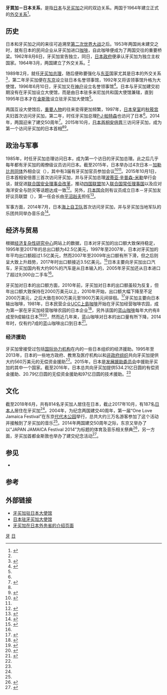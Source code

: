 {{Infobox Bilateral relations|牙买加－日本|Jamaica|Japan|map=Jamaica Japan Locator.png}}

'''牙買加－日本关系'''，是指[[日本|日本]]与[[牙买加|牙买加]]之间的双边关系。两国于1964年建立正式的[[外交关系|外交关系]]<ref name="mfa_jpn_jamaika">{{Cite web | url = http://www.mofa.go.jp/mofaj/area/jamaica/data.html#section6 | script-title = ジャマイカ基礎データ 外務省 | publisher = {{lang|ja|[[日本外务省|外務省]]}} | date = 2015-04-03 | accessdate = 2015-10-01 | language = ja | archive-date = 2015-09-14 | archive-url = https://web.archive.org/web/20150914005002/http://www.mofa.go.jp/mofaj/area/jamaica/data.html#section6 | dead-url = no }}</ref>。

==历史==
日本和牙买加之间的来往可追溯至[[第二次世界大战|第二次世界大战]]之后。1953年两国尚未建交之时，就有日本的民间企业从牙买加进口[[咖啡|咖啡]]，自此咖啡便成为了两国交往的重要桥梁。1962年8月6日，牙买加宣告独立，同日，[[日本政府|日本政府]]便承认牙买加为独立主权国家。1964年3月，两国建立了外交关系。<ref name="taishikann_jpn_jamaika"/>

1989年2月，{{link-en|迈克尔·曼利|Michael Manley}}就任[[牙买加总理|牙买加总理]]，随后便称要强化与[[东亚|东亚]]国家尤其是日本的外交关系<ref name="taishikann_jpn_jamaika">{{Cite web| url =https://www.jamaica.emb-japan.go.jp/itpr_ja/bilateral.html| script-title =二国間関係　在ジャマイカ日本国大使館| publisher =日本驻牙买加大使馆| language =ja| date =| accessdate =2015-10-01| archive-date =2018-02-20| archive-url =https://web.archive.org/web/20180220215119/http://www.jamaica.emb-japan.go.jp/itpr_ja/bilateral.html| dead-url =no}}</ref>，第二年牙买加便在[[东京|东京]]设立驻日本名誉领事馆，1992年又将该领事馆升格为大使馆，1996年6月10日，牙买加又在[[神户|神户]]设立名誉领事馆<ref name="embassy_jamaika">{{Cite web | url = http://www.jamaicaemb.jp/jp/japan/index.html#relations | script-title = 二国間関係　駐日ジャマイカ大使館 | publisher = 牙买加驻日本大使馆 | date =  | accessdate = 2015-10-01 | language = ja | archive-url = https://web.archive.org/web/20150801144903/http://www.jamaicaemb.jp/jp/japan/index.html#relations | archive-date = 2015-08-01 | dead-url = yes }}</ref>。日本与牙买加建交初期没有在牙买加设立大使馆，而是由日本驻多米尼加共和国大使馆兼辖，直到1995年日本才在[[金斯敦|金斯敦]]设立驻牙买加大使馆<ref name="embassy_jamaika"/>。

两国互设大使馆后，[[重要人物|重要人物]]的往来变得更加频繁，1997年，[[日本皇室|日本皇室]]的[[秋筱宫|秋筱宫]]夫妇首次访问牙买加，第二年，时任牙买加总理[[P·J·帕特森|P·J·帕特森]]也访问了日本<ref name="taishikann_jpn_jamaika"/>。2014年，两国迎来了建交50周年<ref>{{Cite web | url = http://www.mofa.go.jp/mofaj/area/latinamerica/kikan/caricom/j_caricom20.html | script-title = 日・カリブ交流年　2014年 | publisher = {{lang|ja|外務省}} | date = 2014-06-19 | accessdate = 2015-10-01 | language = ja | archive-date = 2015-10-06 | archive-url = https://web.archive.org/web/20151006012322/http://www.mofa.go.jp/mofaj/area/latinamerica/kikan/caricom/j_caricom20.html | dead-url = no }}</ref>。2015年10月，[[日本首相|日本首相]][[安倍晋三|安倍晋三]]访问牙买加，成为第一个访问牙买加的日本首相<ref name="asahi"/><ref>{{Cite web | url = http://www.mofa.go.jp/mofaj/la_c/crb/jm/page4_001412.html | script-title = 日・ジャマイカ首脳会談 | publisher = {{lang|ja|外務省}} | date = 2015-10-01 | accessdate = 2015-10-01 | language = ja | archive-date = 2015-10-02 | archive-url = https://web.archive.org/web/20151002215546/http://www.mofa.go.jp/mofaj/la_c/crb/jm/page4_001412.html | dead-url = no }}</ref>。

==政治与军事==
1985年，时任牙买加总理{{link-en|爱德华·西加|Edward Seaga}}访问日本，成为第一个访日的牙买加总理。此之后几乎每年都有牙买加的阁僚级议员访问日本。截至2015年，日本举办过4次日本－[[加勒比共同体|加勒比共同体]]外相会议（{{lang|ja|日・カリコム外相会議}}），其中有3届有牙买加官员参加会议<ref>{{Cite web | url = http://www.mofa.go.jp/mofaj/press/release/22/8/0831_08.html | script-title = 外務省: 日・ジャマイカ外相会談 | publisher = {{lang|ja|外務省}} | date = 2010-08-31 | accessdate = 2015-10-01 | language = ja | archive-date = 2016-03-04 | archive-url = https://web.archive.org/web/20160304063635/http://www.mofa.go.jp/mofaj/press/release/22/8/0831_08.html | dead-url = no }}</ref><ref name="mfa_jpn_jamaika"/>。2015年10月1日，日本首相安倍晋三首次访问牙买加，并与牙买加总理[[波蒂亚·辛普森-米勒|波蒂亚·辛普森-米勒]]举行会谈，就促进[[联合国安全理事会改革|联合国安全理事会改革]]，推动[[四国联盟|四国联盟]]加入[[联合国|联合国]][[常任理事国|常任理事国]]以及应对海洋安全与防灾等话题达成一致<ref name="asahi">{{Cite web | url = http://www.asahi.com/articles/ASHB12G8JHB1ULFA00C.html | script-title = 日本・ジャマイカ首脳が会談　安保理改革での協力確認 | publisher = [[朝日新闻|朝日新闻]] | date = 2015-10-01 | accessdate = 2015-11-22 | language = ja | archive-date = 2015-11-16 | archive-url = https://web.archive.org/web/20151116231745/http://www.asahi.com/articles/ASHB12G8JHB1ULFA00C.html | dead-url = no }}</ref>。另外，[[日本国会|日本国会]]则有议员成立日本－牙买加友好议员联盟（{{lang|ja|日本・ジャマイカ友好議員連盟}}），第一任会长由[[平沼赳夫|平沼赳夫]]担任<ref>{{cite web|url=http://www.hiranuma.org/new/note/note20010130.html|script-title=メキシコ・ジャマイカ・アメリカ　3ヶ国歴訪についての報告|date=2001-01-30|accessdate=2015-11-19|language=ja|work={{lang|ja|平沼赳夫オフィシャルホームページ}}|deadurl=yes|archiveurl=https://web.archive.org/web/20100627175805/http://www.hiranuma.org/new/note/note20010130.html|archivedate=2010-06-27}}</ref>。

军事方面，2014年7月，日本[[海上自卫队|海上自卫队]]首次访问牙买加，并与牙买加当地军队的乐团共同举办音乐会<ref>{{Cite web | url=http://www.mofa.go.jp/mofaj/files/000022269.pdf | script-title=「日・カリブ交流年　2014」の関連事業 | publisher={{lang|ja|外務省}} | accessdate=2016-04-07 | language=ja | archive-date=2016-04-02 | archive-url=https://web.archive.org/web/20160402004332/http://www.mofa.go.jp/mofaj/files/000022269.pdf | dead-url=no }}</ref>。

==经济与贸易==
根据[[经济复杂性研究中心|经济复杂性研究中心]]网站上的数据，日本对牙买加的出口额大致保持稳定，1995年至2017年的总出口额为42.5亿美元，1997年至2007年，日本对牙买加的年平均出口额超过1.5亿美元，然而2007年至2009年出口额有所下滑，但之后则呈大致上升趋势，2017年时出口额接近3.5亿美元。<ref>{{cite web|author1=Alexander Simoes|title=What does Japan export to Jamaica? (1995-2017)|url=https://oec.world/zh/visualize/stacked/hs92/export/jpn/jam/show/1995.2017/|website=Observatory of Economic Complexity|accessdate=2015-11-19|archive-date=2019-08-29|archive-url=https://web.archive.org/web/20190829184850/https://oec.world/zh/visualize/stacked/hs92/export/jpn/jam/show/1995.2017/|dead-url=no}}</ref>日本主要向牙买加出口汽车，牙买加国内有大约90%的汽车是从日本输入的，2005年牙买加还从日本进口了超过9,000台二手车<ref name="embassy_jamaika"/>。

牙买加对日本的出口额方面，2010年前，牙买加对日本的出口额虽较为反复，但年出口额大致保持在2000万美元以上，2010年开始，出口额大幅下降至不足2000万美元，之后大致在800万美元至1900万美元间徘徊。<ref>{{cite web|author1=Alexander Simoes|title=What does Jamaica export to Japan? (1995-2017)|url=https://oec.world/zh/visualize/stacked/hs92/export/jam/jpn/show/1995.2017/|website=Observatory of Economic Complexity|accessdate=2015-11-19|archive-date=2019-09-21|archive-url=https://web.archive.org/web/20190921102100/https://oec.world/zh/visualize/stacked/hs92/export/jam/jpn/show/1995.2017/|dead-url=no}}</ref>牙买加主要向日本输出咖啡，1981年，日本民营企业[[UCC上島咖啡|UCC上島咖啡]]开始在牙买加经营咖啡农园，成为第一家在牙买加经营咖啡农园的日本企业<ref>{{Cite web | url = https://www.ucc.co.jp/brand/estate/blue_04.html | script-title = 直営農園 開設秘話 UCC直営農園 コーヒーはUCC上島珈琲 | publisher = {{lang|ja|UCC上島珈琲株式会社}} | date =  | accessdate = 2015-10-01 | language = ja | archive-date = 2015-11-07 | archive-url = https://web.archive.org/web/20151107233641/http://www.ucc.co.jp/brand/estate/blue_04.html | dead-url = no }}</ref>，另外该国的[[蓝山咖啡|蓝山咖啡]]每年大约有8成至9成输往日本<ref>{{cite web|url=https://www.keycoffee.co.jp/news/2008/pdf/080125-1.pdf|script-title=2月度旬摘み珈琲～ﾌﾞﾙｰﾏｳﾝﾃﾝ NO.1 ｸﾘﾌﾄﾝﾏｳﾝﾄ農園”を限定販売 !!|publisher=Key Coffee|date=2008-01-25|accessdate=2015-11-20|language=ja|archive-date=2012-01-10|archive-url=https://web.archive.org/web/20120110201549/http://www.keycoffee.co.jp/news/2008/pdf/080125-1.pdf|dead-url=no}}</ref><ref>{{cite web|url=http://travel.news.cn/2003-08/26/content_1043458.htm|title=享誉世界的蓝山咖啡|work=[[环球时报|环球时报]]|publisher=[[新华网|新华网]]|date=2003-08-26|accessdate=2015-11-20|deadurl=yes|archiveurl=https://web.archive.org/web/20151121024105/http://travel.news.cn/2003-08/26/content_1043458.htm|archivedate=2015-11-21}}</ref>，然而近几年来，蓝山咖啡对日本的出口量有所下降，2014年时，仅有约7成的蓝山咖啡出口到日本<ref>{{cite web|url=http://jamaica-gleaner.com/article/business/20140928/blue-mountain-coffee-facing-falling-sales-abroad-quality-issues-home-0|title=Blue Mountain coffee facing falling sales abroad, quality issues at home|publisher=Jamaica Gleaner|date=2014-09-28|accessdate=2016-04-08|archive-date=2016-04-24|archive-url=https://web.archive.org/web/20160424130703/http://jamaica-gleaner.com/article/business/20140928/blue-mountain-coffee-facing-falling-sales-abroad-quality-issues-home-0|dead-url=no}}</ref>。

===经济援助===
牙买加曾接受过包括[[国际协力机构|国际协力机构]]在内的一些日本组织的经济援助。1995年至2013年，日本的一些地方政府、教育及医疗机构以和[[非政府组织|非政府组织]]共向牙买加提供大约560万美元的无偿资金援助<ref name="taishikann_jpn_jamaika"/>。2015年，日本是[[发展援助委员会|发展援助委员会]]中援助牙买加的其中一个国家。截至2016年，日本总共向牙买加提供534.21亿日圆的有偿资金援助、20.79亿日圆的无偿资金援助和97亿日圆的技术援助。<ref name="mfa_jpn_jamaika"/>

==文化==
截至2018年6月，共有814名牙买加人居住在日本，截止2017年10月，有187名[[日本人|日本人]]居住在牙买加<ref name="mfa_jpn_jamaika"/>。2004年，为纪念两国建交40周年，第一届“One Love Jamaica Festival”在东京[[代代木公园|代代木公园]]举行，总共大约三万名游客参加了这个活动并接触到了牙买加的音乐<ref name="embassy_jamaika"/>。2014年两国建交50周年之际，东京又举办了以“JAPAN JAMAICA Festival 2014”为标题的体育及音乐相关祭典<ref>{{Cite web | url = http://rockers-channel.com/rockerschannel-20141213-963 | script-title = 国交樹立50周年記念「JAPAN JAMAICA Festival 2014」イベントレポート | publisher = ROCKERS channel | date = 2014-12-13 | accessdate = 2015-10-01 | language = ja | deadurl = yes | archiveurl = https://web.archive.org/web/20151120121311/http://rockers-channel.com/rockerschannel-20141213-963 | archivedate = 2015-11-20 }}</ref>，另一方面，牙买加首都金斯敦也举办了建交纪念活动<ref>{{Cite web | url = http://www.mofa.go.jp/mofaj/files/000045980.pdf | script-title = 日ジャマイカ国交５０周年・日カリブ交流年記念事業「日本祭り」日本企業展示 | publisher = {{lang|ja|外務省}} | date = 2014-03 | accessdate = 2015-10-01 | language = ja | archive-date = 2015-09-12 | archive-url = https://web.archive.org/web/20150912124850/http://www.mofa.go.jp/mofaj/files/000045980.pdf | dead-url = no }}</ref>。

== 参见 ==
* {{link-en|牙买加外交|Foreign relations of Jamaica}}

== 参考 ==
{{Reflist|2}}

== 外部链接 ==
* [http://www.jamaicaembassy.jp/ 牙买加驻日本大使馆] {{Wayback|url=http://www.jamaicaembassy.jp/ |date=20190921103032 }}{{en icon}}
* [http://www.jamaica.emb-japan.go.jp 日本驻牙买加大使馆] {{Wayback|url=http://www.jamaica.emb-japan.go.jp/ |date=20151108205717 }}{{ja icon}}
* [http://www.mofa.go.jp/mofaj/area/jamaica/index.html 牙买加在日本外务省的介绍页面] {{Wayback|url=http://www.mofa.go.jp/mofaj/area/jamaica/index.html |date=20151024050024 }}{{ja icon}}

{{日本外交}}
{{牙買加外交}}
[[Category:日本雙邊關係|牙]]
[[Category:牙買加雙邊關係|日]]